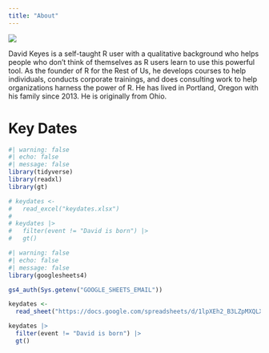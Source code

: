 ```yaml
---
title: "About"
---
```


![](david.jpg)

David Keyes is a self-taught R user with a qualitative background who helps people who don't think of themselves as R users learn to use this powerful tool. As the founder of R for the Rest of Us, he develops courses to help individuals, conducts corporate trainings, and does consulting work to help organizations harness the power of R. He has lived in Portland, Oregon with his family since 2013. He is originally from Ohio.

# Key Dates

```r
#| warning: false
#| echo: false
#| message: false
library(tidyverse)
library(readxl)
library(gt)

# keydates <-
#   read_excel("keydates.xlsx")
# 
# keydates |> 
#   filter(event != "David is born") |> 
#   gt()
```

```r
#| warning: false
#| echo: false
#| message: false
library(googlesheets4)

gs4_auth(Sys.getenv("GOOGLE_SHEETS_EMAIL"))

keydates <-
  read_sheet("https://docs.google.com/spreadsheets/d/1lpXEh2_B3LZpMXQLXnRW7gFLhtb6Rw9knpmAjEVi0cA/edit?pli=1&gid=0#gid=0")

keydates |> 
  filter(event != "David is born") |> 
  gt()
```


